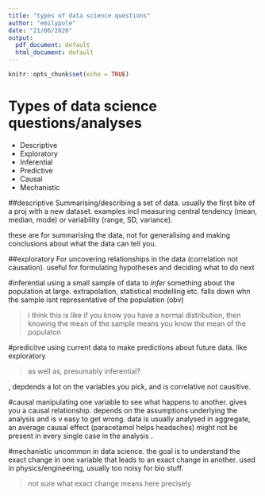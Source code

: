 ```yaml
---
title: "types of data science questions"
author: "emilypole"
date: "21/06/2020"
output:
  pdf_document: default
  html_document: default
---
```


```r
knitr::opts_chunk$set(echo = TRUE)
```

# Types of data science questions/analyses
- Descriptive  
- Exploratory  
- Inferential  
- Predictive  
- Causal  
- Mechanistic  

##descriptive
Summarising/describing a set of data. usually the first bite of a proj with a new dataset. examples incl measuring central tendency (mean, median, mode) or variability (range, SD, variance).

these are for summarising the data, not for generalising and making conclusions about what the data can tell you.

##exploratory
For uncovering relationships in the data (correlation not causation). useful for formulating hypotheses and deciding what to do next

#inferential
using a small sample of data to *infer* something about the population at large. extrapolation, statistical modelling etc. falls down whn the sample isnt representative of the population (obv)

> i think this is like if you know you have a normal distribution, then knowing the mean of the sample means you know the mean of the populaton

#predicitve
using current data to make predictions about future data. like exploratory

>as well as, presumably inferential?

, depdends a lot on the variables you pick, and is correlative not causitive.

#causal
manipulating one variable to see what happens to another. gives you a causal relationship. depends on the assumptions underlying the analysis and is v easy to get wrong. data is usually analysed in aggregate, an average causal effect (paracetamol helps headaches) might not be present in every single case in the analysis .

#mechanistic
uncommon in data science. the goal is to understand the exact change in one variable that leads to an exact change in another. used in physics/engineering, usually too noisy for bio stuff. 

>not sure what exact change means here precisely

